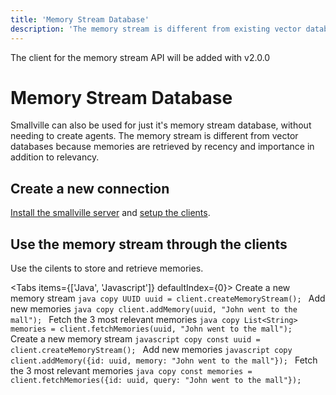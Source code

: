 ```yaml
---
title: 'Memory Stream Database'
description: 'The memory stream is different from existing vector databases because memories are retrieved by recency and importance in addition to relevancy.'
---
```



<Callout type="warning">
 The client for the memory stream API will be added with v2.0.0
</Callout>

# Memory Stream Database
Smallville can also be used for just it's memory stream database, without needing to create agents. The memory stream is different from vector databases 
because memories are retrieved by recency and importance in addition to relevancy.

## Create a new connection
[Install the smallville server](/docs/quick-start-guide#download-and-run-the-server) and [setup the clients](/docs/programming-clients).

## Use the memory stream through the clients
Use the cilents to store and retrieve memories.

<Tabs items={['Java', 'Javascript']} defaultIndex={0}>
  <Tab>
    Create a new memory stream
    ```java copy
    UUID uuid = client.createMemoryStream();
    ```
    Add new memories
    ```java copy
    client.addMemory(uuid, "John went to the mall");
    ```
    Fetch the 3 most relevant memories
    ```java copy
    List<String> memories = client.fetchMemories(uuid, "John went to the mall");
    ```
  </Tab>
  <Tab>
    Create a new memory stream
    ```javascript copy
    const uuid = client.createMemoryStream();
    ```
    Add new memories
    ```javascript copy
    client.addMemory({id: uuid, memory: "John went to the mall"});
    ```
    Fetch the 3 most relevant memories
    ```java copy
    const memories = client.fetchMemories({id: uuid, query: "John went to the mall"});
    ```
  </Tab>
</Tabs>
